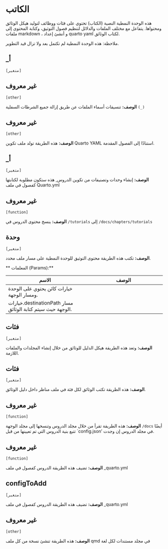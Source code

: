 # الكاتب

هذه الوحدة النمطية النصية (الكتاب) تحتوي على فئات ووظائف
   لتوليد هيكل الوثائق ومحتواها.
   يتفاعل مع مختلف الملفات والدلائل لتنظيم
   فصول التوثيق، وكتابة المحتوى إلى ملفات markdown ،
   و أنشئ إعداد quarto yaml لكتاب الوثائق.
 
   ملاحظة: هذه الوحدة النمطية لم تكتمل بعد ولا تزال قيد التطوير.



## _أ 
`[متغير]`
 


## غير معروف 
`[other]`
 
**الوصف:**
تنسيقات أسماء الملفات عن طريق إزالة جميع الشرطات السفلية `(_)`
      



## غير معروف 
`[other]`
 
**الوصف:**
هذه الطريقة تولد ملف تكوين Quarto YAML استنادًا إلى الفصول المقدمة.



## _أ 
`[متغير]`
 
**الوصف:**
إنشاء وحدات وتصنيفات من تكوين الدروس, هذه ستكون مطلوبة لكتابتها كفصول في ملف Quarto.yml
     
      



## غير معروف 
`[function]`
 
**الوصف:**
ينسخ محتوى الدروس في `/tutorials` إلى `/docs/chapters/tutorials`
     
      



## وحدة 
`[متغير]`
 
**الوصف:**
تكتب هذه الطريقة محتوى التوثيق للوحدة النمطية على مسار ملف محدد.

** المعلمات (Params):**

| الاسم | الوصف |
| --- | --- |
<unk> خيارات <unk> كائن يحتوي على الوحدة ومسار الوجهة. |
<unk> خيارات.destinationPath <unk> مسار الوجهة حيث سيتم كتابة الوثائق. |



## فئات 
`[متغير]`
 
**الوصف:**
وتعد هذه الطريقة هيكل الدليل للوثائق من خلال إنشاء المجلدات والملفات اللازمة.



## فئات 
`[متغير]`
 
**الوصف:**
هذه الطريقة تكتب الوثائق لكل فئة في ملف مناظر داخل دليل الوثائق.



## غير معروف 
`[function]`
 
**الوصف:**
هذه الطريقة تقرأ من خلال مجلد الدروس وتنسخها إلى مجلد الوجهة `/docs` أيضًا
      تتبع بنية الدروس التي تم تعيينها من قبل `config.json' في مجلد الدروس إن وجدت.
     
      



## غير معروف 
`[function]`
 
**الوصف:**
تضيف هذه الطريقة الدروس كفصول في ملف _quarto.yml
     
      



## configToAdd 
`[متغير]`
 
**الوصف:**
تضيف هذه الطريقة الدروس كفصول في ملف _quarto.yml
     
      



## غير معروف 
`[other]`
 
**الوصف:**
هذه الطريقة تنشئ نسخة من كل ملف qmd في مجلد مستندات لكل لغة


